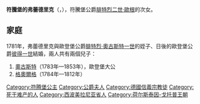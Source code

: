 {{Multiple issues|
{{Expand language|1=en|time=2020-11-17T15:58:57+00:00}}
{{Unreferenced|time=2020-11-17T15:58:57+00:00}}
}}
{{Infobox noble
| name        = 符騰堡的弗蕾德里克
| image       = Johann-Baptist Lampi d. Ä. 006-2.jpg
| birth_date  = {{birth date|1765|7|27|df=y}}
| birth_place = [[切比亞圖夫|切比亞圖夫]]
| death_date  = {{death date and age|1785|11|24|1765|7|27|df=y}}
| death_place = [[維也納|維也納]]
| noble family= [[符騰堡王朝|符騰堡王朝]]
| father      = [[腓特烈二世·歐根|符騰堡公爵腓特烈二世·歐根]]
| mother      = [[布蘭登堡-施韋特的弗蕾德里克|布蘭登堡-施韋特的弗蕾德里克]]
| religion    = [[信義宗|信義宗]]
}}
'''符騰堡的弗蕾德里克'''（{{lang-de|Friederike von Württemberg}}，{{bd|1765年|7月27日|1785年|11月24日}}），符騰堡公爵[[腓特烈二世·歐根|腓特烈二世·歐根]]的次女。

== 家庭 ==
1781年，弗蕾德里克與歐登堡公爵[[腓特烈·奧古斯特一世_(歐登堡)|腓特烈·奧古斯特一世]]的姪子、日後的歐登堡公爵[[彼得一世_(奥尔登堡)|彼得一世]]結婚，兩人共有兩個兒子：
# [[奥古斯特_(奥尔登堡)|奧古斯特]]（1783年—1853年），歐登堡大公
# [[格奥尔格_(奥尔登堡)|格奧爾格]]（1784年—1812年）

[[Category:符腾堡公主|Category:符腾堡公主]]
[[Category:公爵夫人|Category:公爵夫人]]
[[Category:德國信義宗教徒|Category:德國信義宗教徒]]
[[Category:死于难产的人|Category:死于难产的人]]
[[Category:西波美拉尼亚省人|Category:西波美拉尼亚省人]]
[[Category:荷尔斯泰因-戈托普王朝|Category:荷尔斯泰因-戈托普王朝]]